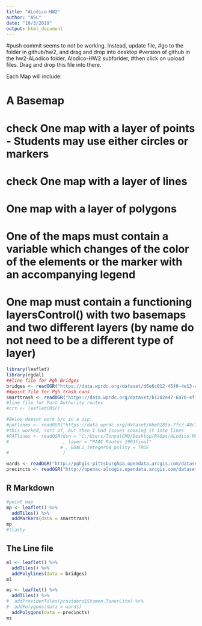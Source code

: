 ---
title: "ALodico-HW2"
author: "ASL"
date: "10/3/2019"
output: html_document
---
#push commit seems to not be working. Instead, update file,
#go to the folder in github/hw2, and drag and drop into desktop
#version of github in the hw2-ALodico folder, Alodico-HW2 subforlder, 
#then click on upload files. Drag and drop this file into there.


Each Map will include:

#    A Basemap
# check    One map with a layer of points - Students may use either circles or markers
# check    One map with a layer of lines
#    One map with a layer of polygons
#    One of the maps must contain a variable which changes of the color of the elements or the marker with an accompanying legend
#    One map must contain a functioning layersControl() with two basemaps and two different layers (by name do not need to be a different type of layer)



```{r setup, include=FALSE}
library(leaflet)
library(rgdal)
##line file for Pgh Bridges
bridges <- readOGR("https://data.wprdc.org/dataset/d6e6c012-45f0-4e13-ab3b-9458fd56ad96/resource/c972b2cc-8396-4cd0-80d6-3051497da903/download/bridges_img.geojson")
##point file for Pgh trash cans
smarttrash <- readOGR("https://data.wprdc.org/dataset/b1282e47-6a70-4f18-98df-f081e7406e34/resource/5c7edf21-421c-40ec-b851-d55aa5b3585f/download/smart_trash_containers.geojson")
#line file for Port Authority routes
#crs <- leafletCRS()

#Below doesnt work b/c in a zip. 
#patlines <- readOGR("https://data.wprdc.org/dataset/6be8185a-7fc3-48c7-9b8d-716602ea03f0/resource/a31608ba-e351-4081-9b96-84fac2df2746/download/paac_routes_1903final.zip")
#this worked, sort of, but then I had issues coaxing it into lines
#PATlines <- readOGR(dsn = "C:/Users/TonyatCMU/Desktop/R4Ops/ALodico-HW2/PAAC_Routes_1903final" 
#                    , layer = "PAAC_Routes_1903final" 
                    # , GDAL1_integer64_policy = TRUE
#                    )
```

```{r setup, include=FALSE}
wards <- readOGR("http://pghgis-pittsburghpa.opendata.arcgis.com/datasets/dff605f73fe24791875567f1d942275d_0.geojson")
precincts <- readOGR("http://openac-alcogis.opendata.arcgis.com/datasets/faaf42d7eaa041cb9fa623ac7b42f475_0.geojson")

```

## R Markdown



```{r}
#point map
mp <- leaflet() %>%
  addTiles() %>%
  addMarkers(data = smarttrash)
mp
#trashy
```

## The Line file


```{r}
ml <- leaflet() %>%
  addTiles() %>%
  addPolylines(data = bridges)
ml

```

```{r}
ms <- leaflet() %>%
  addTiles() %>%
#  addProviderTiles(providers$Stamen.TonerLite) %>%
#  addPolygons(data = wards)
  addPolygons(data = precincts)
ms

```
